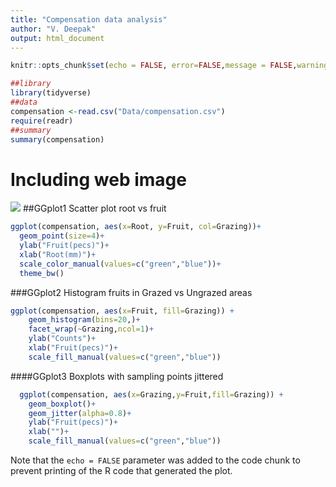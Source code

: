 ```yaml
---
title: "Compensation data analysis"
author: "V. Deepak"
output: html_document
---
```

```r
knitr::opts_chunk$set(echo = FALSE, error=FALSE,message = FALSE,warning = FALSE)
```
```r
##library
library(tidyverse)
##data 
compensation <-read.csv("Data/compensation.csv")
require(readr)
##summary
summary(compensation)
```

# Including web image
![](https://i1.wp.com/www.tropicalherping.com/tourism/photos/RV700-01-07.jpg)
##GGplot1 Scatter plot root vs fruit
```r
ggplot(compensation, aes(x=Root, y=Fruit, col=Grazing))+
  geom_point(size=4)+
  ylab("Fruit(pecs)")+
  xlab("Root(mm)")+
  scale_color_manual(values=c("green","blue"))+
  theme_bw()
```
###GGplot2 Histogram fruits in Grazed vs Ungrazed areas
```r
ggplot(compensation, aes(x=Fruit, fill=Grazing)) +
    geom_histogram(bins=20,)+
    facet_wrap(~Grazing,ncol=1)+
    ylab("Counts")+
    xlab("Fruit(pecs)")+
    scale_fill_manual(values=c("green","blue"))
```
####GGplot3 Boxplots with sampling points jittered
```r
  ggplot(compensation, aes(x=Grazing,y=Fruit,fill=Grazing)) +
    geom_boxplot()+
    geom_jitter(alpha=0.8)+
    ylab("Fruit(pecs)")+
    xlab("")+
    scale_fill_manual(values=c("green","blue"))
```
Note that the `echo = FALSE` parameter was added to the code chunk to prevent printing of the R code that generated the plot.
